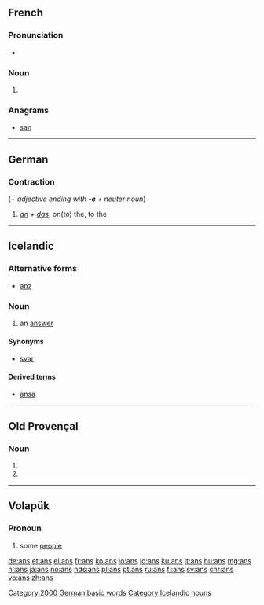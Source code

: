 {{also|ans.}}
==French==

===Pronunciation===
* {{IPA|/ɑ̃/|lang=fr}}

===Noun===
{{head|fr|plural}} {{m-p}}

# {{plural of|an|lang=fr|nocat=1}}

===Anagrams===
* [[san#French|san]]

----

==German==

===Contraction===
{{head|de|contraction}} (+ ''adjective ending with '''-e''' + neuter noun'')

# ''[[an#German|an]] + [[das#German|das]]'', on(to) the, to the

[[Category:2000 German basic words]]

----

==Icelandic==

===Alternative forms===
* {{qualifier|obsolete}} [[anz]]

===Noun===
{{head|is}} {{n}}

# {{context|rare|lang=is}} an [[answer]]

====Synonyms====
* {{sense|an answer}} [[svar]] {{n}}

====Derived terms====
* [[ansa]]

[[Category:Icelandic nouns]]

----

==Old Provençal==

===Noun===
{{head|pro|noun form}} {{m-p}}

# {{nominative plural of|an|lang=pro}}
# {{form of|oblique singular|an|lang=pro}}

----

==Volapük==

===Pronoun===
{{head|vo|pronoun}}

# some [[people]]

[[de:ans]]
[[et:ans]]
[[el:ans]]
[[fr:ans]]
[[ko:ans]]
[[io:ans]]
[[id:ans]]
[[ku:ans]]
[[lt:ans]]
[[hu:ans]]
[[mg:ans]]
[[nl:ans]]
[[ja:ans]]
[[no:ans]]
[[nds:ans]]
[[pl:ans]]
[[pt:ans]]
[[ru:ans]]
[[fi:ans]]
[[sv:ans]]
[[chr:ans]]
[[vo:ans]]
[[zh:ans]]